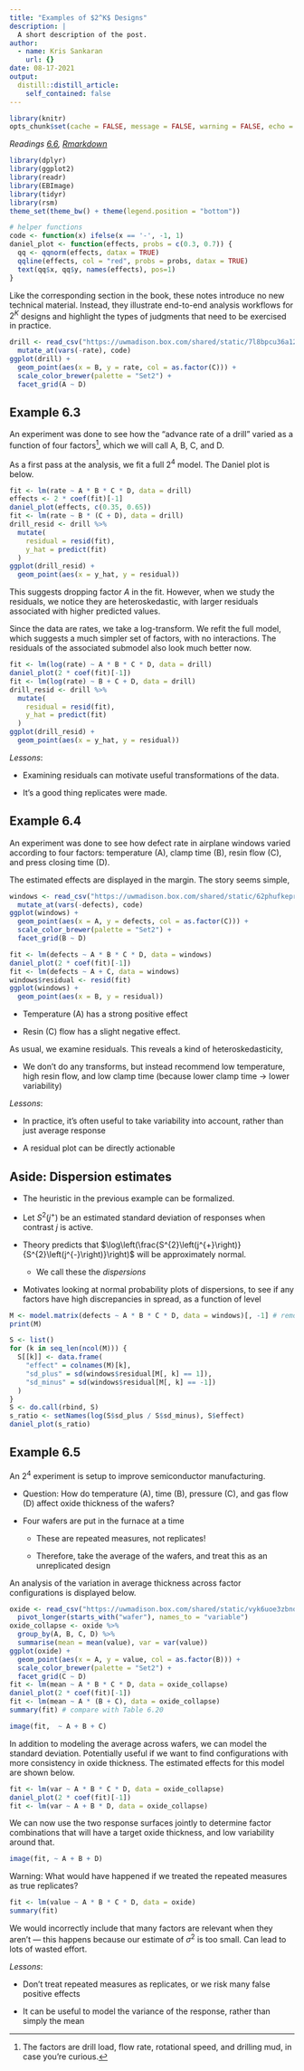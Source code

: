 ```yaml
---
title: "Examples of $2^K$ Designs"
description: |
  A short description of the post.
author:
  - name: Kris Sankaran
    url: {}
date: 08-17-2021
output:
  distill::distill_article:
    self_contained: false
---
```


```r
library(knitr)
opts_chunk$set(cache = FALSE, message = FALSE, warning = FALSE, echo = TRUE)
```


_Readings [6.6](), [Rmarkdown]()_

```r
library(dplyr)
library(ggplot2)
library(readr)
library(EBImage)
library(tidyr)
library(rsm)
theme_set(theme_bw() + theme(legend.position = "bottom"))
```

```r
# helper functions
code <- function(x) ifelse(x == '-', -1, 1)
daniel_plot <- function(effects, probs = c(0.3, 0.7)) { 
  qq <- qqnorm(effects, datax = TRUE)
  qqline(effects, col = "red", probs = probs, datax = TRUE)
  text(qq$x, qq$y, names(effects), pos=1)
}
```

Like the corresponding section in the book, these notes introduce no new
technical material. Instead, they illustrate end-to-end analysis workflows for
$2^K$ designs and highlight the types of judgments that need to be exercised in
practice.

```r
drill <- read_csv("https://uwmadison.box.com/shared/static/7l8bpcu36a12a8c0chlh4id0qezdnnoe.csv") %>%
  mutate_at(vars(-rate), code)
ggplot(drill) +
  geom_point(aes(x = B, y = rate, col = as.factor(C))) +
  scale_color_brewer(palette = "Set2") +
  facet_grid(A ~ D)
```

## Example 6.3

An experiment was done to see how the "advance rate of a drill" varied as a
function of four factors^[The factors are drill load, flow rate, rotational speed, and drilling mud, in case you're curious.], which we will call A, B, C, and D.

As a first pass at the analysis, we fit a full $2^4$ model. The Daniel plot is
below.

```r
fit <- lm(rate ~ A * B * C * D, data = drill)
effects <- 2 * coef(fit)[-1]
daniel_plot(effects, c(0.35, 0.65))
fit <- lm(rate ~ B * (C + D), data = drill)
drill_resid <- drill %>%
  mutate(
    residual = resid(fit),
    y_hat = predict(fit)
  )
ggplot(drill_resid) +
  geom_point(aes(x = y_hat, y = residual))
```

This suggests dropping factor $A$ in the fit. However, when we study the
residuals, we notice they are heteroskedastic, with larger residuals associated
with higher predicted values.


Since the data are rates, we take a log-transform. We refit the full model,
which suggests a much simpler set of factors, with no interactions. The
residuals of the associated submodel also look much better now.

```r
fit <- lm(log(rate) ~ A * B * C * D, data = drill)
daniel_plot(2 * coef(fit)[-1])
fit <- lm(log(rate) ~ B + C + D, data = drill)
drill_resid <- drill %>%
  mutate(
    residual = resid(fit),
    y_hat = predict(fit)
  )
ggplot(drill_resid) +
  geom_point(aes(x = y_hat, y = residual))
```

_Lessons_: 

* Examining residuals can motivate useful transformations of the data.

* It’s a good thing replicates were made.

## Example 6.4

An experiment was done to see how defect rate in airplane windows varied
according to four factors: temperature (A), clamp time (B), resin flow (C), and
press closing time (D).

The estimated effects are displayed in the margin. The story seems simple,

```r
windows <- read_csv("https://uwmadison.box.com/shared/static/62phufkeprheu9gu35mu1e75x6rc2shv.csv") %>%
  mutate_at(vars(-defects), code)
ggplot(windows) +
  geom_point(aes(x = A, y = defects, col = as.factor(C))) +
  scale_color_brewer(palette = "Set2") +
  facet_grid(B ~ D)
```

```r
fit <- lm(defects ~ A * B * C * D, data = windows)
daniel_plot(2 * coef(fit)[-1])
fit <- lm(defects ~ A + C, data = windows)
windows$residual <- resid(fit)
ggplot(windows) +
  geom_point(aes(x = B, y = residual))
```

* Temperature (A) has a strong positive effect

* Resin (C) flow has a slight negative effect.

As usual, we examine residuals. This reveals a kind of heteroskedasticity,

* We don’t do any transforms, but instead recommend low temperature, high resin
flow, and low clamp time (because lower clamp time -> lower variability)

_Lessons_:

* In practice, it’s often useful to take variability into account, rather than
just average response

* A residual plot can be directly actionable

## Aside: Dispersion estimates

* The heuristic in the previous example can be formalized.

* Let $S^2\left(j^{+}\right)$ be an estimated standard deviation of responses when contrast $j$ is active.

* Theory predicts that
$\log\left(\frac{S^{2}\left(j^{+}\right)}{S^{2}\left(j^{-}\right)}\right)$ will
be approximately normal.

	* We call these the _dispersions_
	
* Motivates looking at normal probability plots of dispersions, to see if any
factors have high discrepancies in spread, as a function of level

```r
M <- model.matrix(defects ~ A * B * C * D, data = windows)[, -1] # remove intercept
print(M)
```

```r
S <- list()
for (k in seq_len(ncol(M))) {
  S[[k]] <- data.frame(
    "effect" = colnames(M)[k],
    "sd_plus" = sd(windows$residual[M[, k] == 1]),
    "sd_minus" = sd(windows$residual[M[, k] == -1])
  )
}
S <- do.call(rbind, S)
s_ratio <- setNames(log(S$sd_plus / S$sd_minus), S$effect)
daniel_plot(s_ratio)
```

## Example 6.5

An $2^{4}$ experiment is setup to improve semiconductor manufacturing.

* Question: How do temperature (A), time (B), pressure (C), and gas flow (D) affect oxide thickness of the wafers?

* Four wafers are put in the furnace at a time

	* These are repeated measures, not replicates!
	
	* Therefore, take the average of the wafers, and treat this as an unreplicated design
	
An analysis of the variation in average thickness across factor configurations is displayed below.

```r
oxide <- read_csv("https://uwmadison.box.com/shared/static/vyk6uoe3zbnonv4n6jcusbrocmt4cvru.csv") %>%
  pivot_longer(starts_with("wafer"), names_to = "variable")
oxide_collapse <- oxide %>%
  group_by(A, B, C, D) %>%
  summarise(mean = mean(value), var = var(value))
ggplot(oxide) +
  geom_point(aes(x = A, y = value, col = as.factor(B))) +
  scale_color_brewer(palette = "Set2") +
  facet_grid(C ~ D)
fit <- lm(mean ~ A * B * C * D, data = oxide_collapse)
daniel_plot(2 * coef(fit)[-1])
fit <- lm(mean ~ A * (B + C), data = oxide_collapse)
summary(fit) # compare with Table 6.20
```

```r
image(fit,  ~ A + B + C)
```

In addition to modeling the average across wafers, we can model the standard
deviation. Potentially useful if we want to find configurations with more
consistency in oxide thickness. The estimated effects for this model are shown
below.

```r
fit <- lm(var ~ A * B * C * D, data = oxide_collapse)
daniel_plot(2 * coef(fit)[-1])
fit <- lm(var ~ A + B * D, data = oxide_collapse)
```

We can now use the two response surfaces jointly to determine factor
combinations that will have a target oxide thickness, and low variability around
that.

```r
image(fit, ~ A + B + D)
```

Warning: What would have happened if we treated the repeated measures as true replicates?

```r
fit <- lm(value ~ A * B * C * D, data = oxide)
summary(fit)
```

We would incorrectly include that many factors are relevant when they aren’t —
this happens because our estimate of $\sigma^2$ is too small. Can lead to lots
of wasted effort.

_Lessons_:

* Don't treat repeated measures as replicates, or we risk many false positive
effects

* It can be useful to model the variance of the response, rather than simply the
mean